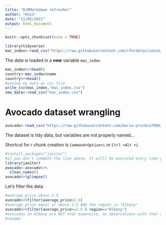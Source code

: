 ```yaml
---
title: "R/RMarkdown refresher"
author: "Hnin"
date: "11/05/2021"
output: html_document
---
```


```r
knitr::opts_chunk$set(echo = TRUE)
```

```r
library(tidyverse)
mac_index<-read_csv("https://raw.githubusercontent.com/rfordatascience/tidytuesday/master/data/2020/2020-12-22/big-mac.csv")
```

The *data* is loaded in a **new** variable `mac_index`

```r
mac_index%>%head()
country<-mac_index$name
country%>%head()
#saving my data as csv file
write_csv(mac_index,"mac_index.csv")
new_data<-read_csv("mac_index.csv")
```

# Avocado dataset wrangling

```r
avocado<-read_csv("https://raw.githubusercontent.com/maria-pro/bco7000/main/sessions/session3/avocado.csv")
```

The dataset is tidy data, but variables are not properly named...

Shortcut for r chunk creation is `Command+Option+i` or `Ctrl +Alt +i`

```r
#install.packages("janitor") 
#if you don't comment the line above, it willl be executed every time you Knit your document
library(janitor)
avocado<-avocado%>%
  clean_names()
avocado%>%glimpse()
```

Let's filter the data


```r
#average_price above 2.5
avocado%>%filter(average_price>2.5)
#average_price equal or above 2.5 AND the region is "Albany"
avocado%>%filter(average_price>=2.5 & region=="Albany")
#avocados in Albany are NOT that expensive, no observations with that average_price there.
#rename
```